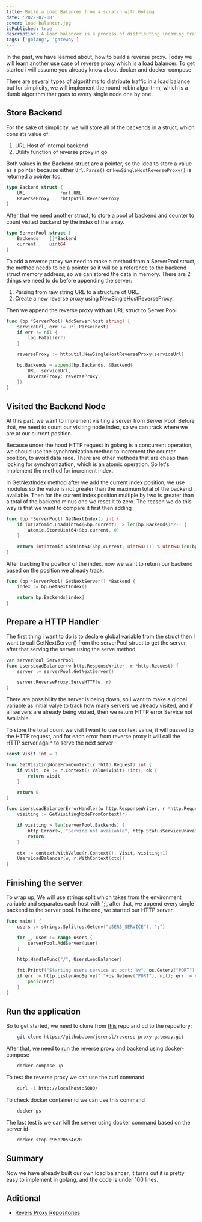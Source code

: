 ```yaml
---
title: Build a Load Balancer from a scratch with Golang
date: '2022-07-08'
cover: load-balancer.jpg
isPublished: true
description: A load balancer is a process of distributing incoming traffic across multiple targets.
tags: ['golang', 'gateway']
---
```


In the past, we have learned about, how to build a reverse proxy.
Today we will learn another use case of reverse proxy which is a load balancer.
To get started i will assume you already know about docker and docker-compose

There are several types of algorithms to distribute traffic in a load balance but for simplicity,
we will implement the round-robin algorithm, which is a dumb algorithm that goes to every single node one by one.

## Store Backend

For the sake of simplicity, we will store all of the backends in a struct, which consists value of:

1. URL Host of internal backend
2. Utility function of reverse proxy in go

Both values in the Backend struct are a pointer,
so the idea to store a value as a pointer because either `Url.Parse()` or `NewSingleHostReverseProxy()`
is returned a pointer too.

```go showlinenumbers theme=orange
type Backend struct {
	URL				*url.URL
	ReverseProxy 	*httputil.ReverseProxy
}
```

After that we need another struct, to store a pool of backend and counter to count visited backend by the index of the array.

```go showlinenumbers theme=orange
type ServerPool struct {
	Backends    []*Backend
	current     uint64
}
```

To add a reverse proxy we need to make a method from a ServerPool struct,
the method needs to be a pointer so it will be a reference to the backend struct memory address,
so we can stored the data in memory.
There are 2 things we need to do before appending the server:

1. Parsing from raw string URL to a structure of URL.
2. Create a new reverse proxy using NewSingleHostReverseProxy.

Then we append the reverse proxy with an URL struct to Server Pool.

```go showlinenumbers theme=orange
func (bp *ServerPool) AddServer(host string) {
	serviceUrl, err := url.Parse(host)
	if err != nil {
		log.Fatal(err)
	}

	reverseProxy := httputil.NewSingleHostReverseProxy(serviceUrl)

	bp.Backends = append(bp.Backends, &Backend{
		URL: serviceUrl,
		ReverseProxy: reverseProxy,
	})
}
```

## Visited the Backend Node

At this part, we want to implement visiting a server from Server Pool. Before that,
we need to count our visiting node index, so we can track where we are at our current position.

Because under the hood HTTP request in golang is a concurrent operation,
we should use the synchronization method to increment the counter position, to avoid data race.
There are other methods that are cheap than locking for synchronization, which is an atomic operation.
So let's implement the method for increment index.

In GetNextIndex method after we add the current index position,
we use modulus so the value is not greater than the maximum total of the backend available.
Then for the current index position multiple by two is greater than a total of the backend minus one we reset it to zero.
The reason we do this way is that we want to compare it first then adding

```go showlinenumbers theme=orange
func (bp *ServerPool) GetNextIndex() int {
	if int(atomic.LoadUint64(&bp.current)) > len(bp.Backends)*2-1 {
		atomic.StoreUint64(&bp.current, 0)
	}

	return int(atomic.AddUint64(&bp.current, uint64(1)) % uint64(len(bp.Backends)))
}
```

After tracking the position of the index, now we want to return our backend based on the position we already track.

```go showlinenumbers theme=orange
func (bp *ServerPool) GetNextServer() *Backend {
	index := bp.GetNextIndex()

	return bp.Backends[index]
}
```

## Prepare a HTTP Handler

The first thing i want to do is to declare global variable from the struct then
I want to call GetNextServer() from the serverPool struct to get the server,
after that serving the server using the serve method

```go showlinenumbers theme=orange
var serverPool ServerPool
func UsersLoadBalancer(w http.ResponseWriter, r *http.Request) {
	server := serverPool.GetNextServer()

	server.ReverseProxy.ServeHTTP(w, r)
}
```

There are possibility the server is being down, so i want to make a global variable as initial valye
to track how many servers we already visited, and if all servers are already being visited,
then we return HTTP error Service not Available.

To store the total count we visit I want to use context value, it will passed to the HTTP request,
and for each error from reverse proxy it will call the HTTP server again to serve the next server

```go showlinenumbers theme=orange
const Visit int = 1

func GetVisitingNodeFromContext(r *http.Request) int {
	if visit, ok := r.Context().Value(Visit).(int); ok {
		return visit
	}

	return 0
}

func UsersLoadBalancerErrorHandler(w http.ResponseWriter, r *http.Request, err error) {
	visiting := GetVisitingNodeFromContext(r)

	if visiting > len(serverPool.Backends) {
		http.Error(w, "Service not available", http.StatusServiceUnavailable)
		return
	}

	ctx := context.WithValue(r.Context(), Visit, visiting+1)
	UsersLoadBalancer(w, r.WithContext(ctx))
}
```

## Finishing the server

To wrap up, We will use strings split which takes from the environment variable and separates each host with ';',
after that, we append every single backend to the server pool.
In the end, we started our HTTP server.

```go showlinenumbers theme=orange
func main() {
	users := strings.Split(os.Getenv("USERS_SERVICE"), ";")

	for _, user := range users {
		serverPool.AddServer(user)
	}

	http.HandleFunc("/", UsersLoadBalancer)

	fmt.Printf("Starting users service at port: %v", os.Getenv("PORT"))
	if err := http.ListenAndServe(":"+os.Getenv("PORT"), nil); err != nil {
		panic(err)
	}
}
```

## Run the application

So to get started, we need to clone from [this](https://github.com/jerensl/reverse-proxy-gateway) repo and cd to the repository:

```bash theme=orange
	git clone https://github.com/jerensl/reverse-proxy-gateway.git
```

After that, we need to run the reverse proxy and backend using docker-compose

```bash theme=orange
	docker-compose up
```

To test the reverse proxy we can use the curl command

```bash theme=orange
	curl -i http://localhost:5000/
```

To check docker container id we can use this command

```bash theme=orange
	docker ps
```

The last test is we can kill the server using docker command based on the server id

```bash theme=orange
	docker stop c95e20564e20
```

## Summary

Now we have already built our own load balancer, it turns out it is pretty easy to implement in golang, and the code is under 100 lines.

## Aditional

-   [Revers Proxy Repositories](https://github.com/jerensl/reverse-proxy-gateway)
